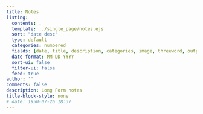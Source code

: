 ```yaml
---
title: Notes
listing:
  contents: .
  template: ../single_page/notes.ejs
  sort: "date desc"
  type: default
  categories: numbered
  fields: [date, title, description, categories, image, threeword, outputHref, tweetthread, relatednote, relatedpaper, publicity, demo, repo]
  date-format: MM-DD-YYYY
  sort-ui: false
  filter-ui: false
  feed: true
author: ''
comments: false
description: Long Form notes
title-block-style: none
# date: 1950-07-26 18:37
---
```

```{=html}
<script>
for (const div of document.querySelectorAll('.category')) {
  div.classList.add('list-group-item', 'd-flex', 'justify-content-between', 'align-items-center');
}
for (const div of document.querySelectorAll('.quarto-listing-category.category-default')) {
  div.classList.add('list-group');
}

let counts = document.querySelectorAll('.quarto-category-count');
for (let i = 0; i < counts.length; i++) {
  let countText = counts[i].textContent;
  countText = countText.replace(/\(|\)/g, '');
  counts[i].textContent = countText;
  counts[i].classList.add('badge', 'bg-primary', 'rounded-pill');
}
</script>
```
<br/>
